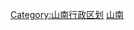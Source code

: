 {{Catnav|頁面分類|...|中国县份|中国各省县份|西藏县份|山南地区县份}}
{{Catnav|頁面分類|...|中国各省行政区划|西藏行政区划|西藏地市|山南地区|山南地区县份}}
{{catmore|乃东区}}

[[Category:山南行政区划|Category:山南行政区划]]
[[Category:西藏市辖区|山南]]